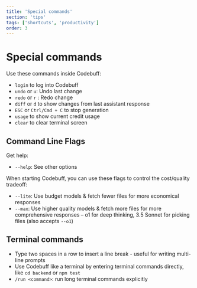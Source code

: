 ```yaml
---
title: 'Special commands'
section: 'tips'
tags: ['shortcuts', 'productivity']
order: 3
---
```


# Special commands

Use these commands inside Codebuff:

- `login` to log into Codebuff
- `undo` or `u`: Undo last change
- `redo` or `r` : Redo change
- `diff` or `d` to show changes from last assistant response
- `ESC` or `Ctrl/Cmd + C` to stop generation
- `usage` to show current credit usage
- `clear` to clear terminal screen

## Command Line Flags

Get help:
- `--help`: See other options

When starting Codebuff, you can use these flags to control the cost/quality tradeoff:

- `--lite`: Use budget models & fetch fewer files for more economical responses
- `--max`: Use higher quality models & fetch more files for more comprehensive responses – o1 for deep thinking, 3.5 Sonnet for picking files (also accepts `--o1`)

## Terminal commands

- Type two spaces in a row to insert a line break - useful for writing multi-line prompts
- Use Codebuff like a terminal by entering terminal commands directly, like `cd backend` or `npm test`
- `/run <command>`: run long terminal commands explicitly
